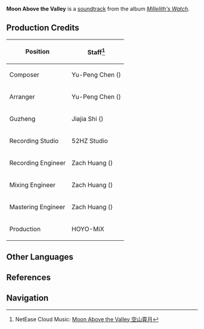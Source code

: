 {{Soundtrack Infobox
|title          =
|image          = Millelith's Watch.png
|album          = Millelith's Watch
|disc           = 1
|number         = 12
|featured       =
|featured2      =
|featured3      =
|featured_disc  =
|featured_disc2 =
|featured_disc3 =
|youtube_id     = 2oBCLLIpQWw
|spotify_id     = 0evvJfPMagR2Jns310cgvw
|played_in      = The Chasm
|during         = [[The Chasm]] (Night)
|domain         = 
|previous       = The Faint Distant Mountains
|next           = Wandering Clouds (Soundtrack)
}}
'''Moon Above the Valley''' is a [[soundtrack]] from the album ''[[Millelith's Watch]]''.

==Production Credits==
{| class="wikitable" style="text-align:left; height:0.5em"
! Position
! Staff<ref>NetEase Cloud Music: [https://music.163.com/#/song?id=1956541074 Moon Above the Valley 空山霄月]</ref>
|-
! Composer
| Yu-Peng Chen ({{Lang|zh=陈致逸|mini=1}})
|-
! Arranger
| Yu-Peng Chen ({{Lang|zh=陈致逸|mini=1}})
|-
! Guzheng
| Jiajia Shi ({{Lang|zh=施佳加|mini=1}})
|-
! Recording Studio
| 52HZ Studio
|-
! Recording Engineer
| Zach Huang ({{Lang|zh=黄巍|mini=1}})
|-
! Mixing Engineer
| Zach Huang ({{Lang|zh=黄巍|mini=1}})
|-
! Mastering Engineer
| Zach Huang ({{Lang|zh=黄巍|mini=1}})
|-
! Production
| HOYO-MiX
|}
<!--
==Videos==
<gallery hideaddbutton="true" captionalign="center">
</gallery>
==Trivia==
-->
==Other Languages==
{{Other Languages
|default_hidden = 1
|en      = Moon Above the Valley
|zhs     = 空山霄月
|zhs_rm  = Kōng Shān Xiāo Yuè
|ja      = 深山に皎月
|ja_rm   = Miyama ni Kougetsu{{Assumed}}
}}

==References==
{{Reflist}}

==Navigation==
{{Soundtrack Navbox|Millelith's Watch}}